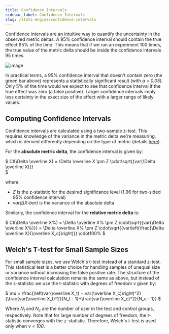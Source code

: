 ```yaml
---
title: Confidence Intervals
sidebar_label: Confidence Intervals
slug: /stats-engine/confidence-intervals
---
```


Confidence intervals are an intuitive way to quantify the uncertainty in the observed metric deltas.  A 95% confidence interval should contain the true effect 95% of the time.  This means that if we ran an experiment 100 times, the true value of the metric delta should be inside the confidence intervals 95 times.  

![image](https://user-images.githubusercontent.com/90343952/168382034-73afed14-d9f5-42cb-ade1-034526002a0b.png)

In practical terms, a 95% confidence interval that doesn't contain zero (the green bar above) represents a statistically significant result (with *&alpha; = 0.05*). Only 5% of the time would we expect to see that confidence interval if the true effect was zero (a false positive).  Larger confidence intervals imply less certainty in the exact size of the effect with a larger range of likely values.  

## Computing Confidence Intervals

Confidence intervals are calculated using a two-sample z-test.  This requires knowledge of the variance in the metric delta we're measuring, which is derived differently depending on the type of metric (details [here](https://docs.statsig.com/stats-engine/variance)).    

For the **absolute metric delta**, the confidence interval is given by:

$
CI(\Delta \overline X) = \Delta \overline X \pm Z \cdot\sqrt{{var(\Delta \overline X)}}  
$

where: 
* *Z* is the z-statistic for the desired significance level (1.96 for two-sided 95% confidence interval)
* *var(&Delta;X-bar)* is the variance of the absolute delta

Similarly, the confidence interval for the **relative metric delta** is:

$
CI(\Delta \overline X\%) = \Delta \overline X\% \pm Z \cdot\sqrt{{var(\Delta \overline X\%)}} = \Delta \overline X\% \pm Z \cdot\sqrt{{var\left(\frac{\Delta \overline X}{\overline X_c}\right)}} \cdot100\% 
$


## Welch's T-test for Small Sample Sizes

For small sample sizes, we use Welch's t-test instead of a standard z-test.  This statistical test is a better choice for handling samples of unequal size or variance without increasing the false positive rate.  The structure of the confidence interval calculation remains the same as above, but instead of the z-statistic we use the t-statistic with degrees of freedom *&nu;* given by:

$
\nu = \frac{\left(var(\overline X_t) + var(\overline X_c)\right)^2}{\frac{var(\overline X_t)^2}{N_t - 1}+\frac{var(\overline X_c)^2}{N_c - 1}}
$

Where *N<sub>t</sub>* and *N<sub>c</sub>* are the number of user in the test and control groups, respectively.  Note that for large number of degrees of freedom, the t-statistic converges with the z-statistic.  Therefore, Welch's t-test is used only when *&nu; < 100*.
